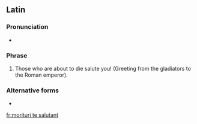 ==Latin==
{{wikipedia}}
===Pronunciation===
* {{la-IPA|moritūrī tē salūtant}}

===Phrase===
{{la-phrase|head=[[moriturus|moritūrī]] [[tu|tē]] [[saluto|salūtant]]}}

# Those who are about to die salute you! (Greeting from the gladiators to the Roman emperor).

===Alternative forms===
* {{l|la|moritūrī tē salūtāmus||We who are about to die salute you!}}

[[fr:morituri te salutant]]